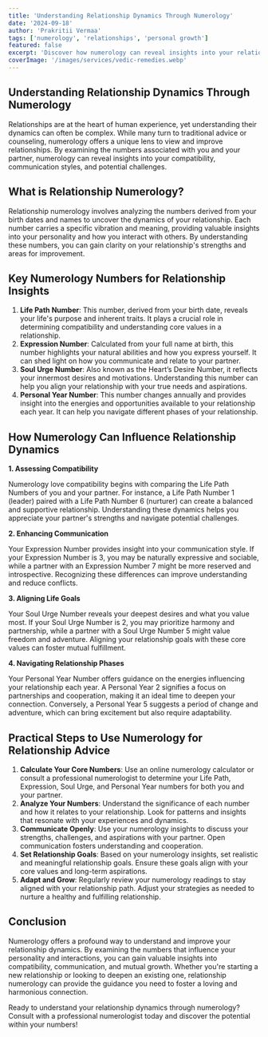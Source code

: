 ---
title: 'Understanding Relationship Dynamics Through Numerology'
date: '2024-09-18'
author: 'Prakritii Vermaa'
tags: ['numerology', 'relationships', 'personal growth']
featured: false
excerpt: 'Discover how numerology can reveal insights into your relationship compatibility, communication styles, and potential challenges.'
coverImage: '/images/services/vedic-remedies.webp'
---

## Understanding Relationship Dynamics Through Numerology

Relationships are at the heart of human experience, yet understanding their dynamics can often be complex. While many turn to traditional advice or counseling, numerology offers a unique lens to view and improve relationships. By examining the numbers associated with you and your partner, numerology can reveal insights into your compatibility, communication styles, and potential challenges.

## What is Relationship Numerology?

Relationship numerology involves analyzing the numbers derived from your birth dates and names to uncover the dynamics of your relationship. Each number carries a specific vibration and meaning, providing valuable insights into your personality and how you interact with others. By understanding these numbers, you can gain clarity on your relationship's strengths and areas for improvement.

## Key Numerology Numbers for Relationship Insights

1. **Life Path Number**: This number, derived from your birth date, reveals your life's purpose and inherent traits. It plays a crucial role in determining compatibility and understanding core values in a relationship.
2. **Expression Number**: Calculated from your full name at birth, this number highlights your natural abilities and how you express yourself. It can shed light on how you communicate and relate to your partner.
3. **Soul Urge Number**: Also known as the Heart’s Desire Number, it reflects your innermost desires and motivations. Understanding this number can help you align your relationship with your true needs and aspirations.
4. **Personal Year Number**: This number changes annually and provides insight into the energies and opportunities available to your relationship each year. It can help you navigate different phases of your relationship.

## How Numerology Can Influence Relationship Dynamics

**1. Assessing Compatibility**

Numerology love compatibility begins with comparing the Life Path Numbers of you and your partner. For instance, a Life Path Number 1 (leader) paired with a Life Path Number 6 (nurturer) can create a balanced and supportive relationship. Understanding these dynamics helps you appreciate your partner's strengths and navigate potential challenges.

**2. Enhancing Communication**

Your Expression Number provides insight into your communication style. If your Expression Number is 3, you may be naturally expressive and sociable, while a partner with an Expression Number 7 might be more reserved and introspective. Recognizing these differences can improve understanding and reduce conflicts.

**3. Aligning Life Goals**

Your Soul Urge Number reveals your deepest desires and what you value most. If your Soul Urge Number is 2, you may prioritize harmony and partnership, while a partner with a Soul Urge Number 5 might value freedom and adventure. Aligning your relationship goals with these core values can foster mutual fulfillment.

**4. Navigating Relationship Phases**

Your Personal Year Number offers guidance on the energies influencing your relationship each year. A Personal Year 2 signifies a focus on partnerships and cooperation, making it an ideal time to deepen your connection. Conversely, a Personal Year 5 suggests a period of change and adventure, which can bring excitement but also require adaptability.

## Practical Steps to Use Numerology for Relationship Advice

1. **Calculate Your Core Numbers**: Use an online numerology calculator or consult a professional numerologist to determine your Life Path, Expression, Soul Urge, and Personal Year numbers for both you and your partner.
2. **Analyze Your Numbers**: Understand the significance of each number and how it relates to your relationship. Look for patterns and insights that resonate with your experiences and dynamics.
3. **Communicate Openly**: Use your numerology insights to discuss your strengths, challenges, and aspirations with your partner. Open communication fosters understanding and cooperation.
4. **Set Relationship Goals**: Based on your numerology insights, set realistic and meaningful relationship goals. Ensure these goals align with your core values and long-term aspirations.
5. **Adapt and Grow**: Regularly review your numerology readings to stay aligned with your relationship path. Adjust your strategies as needed to nurture a healthy and fulfilling relationship.

## Conclusion

Numerology offers a profound way to understand and improve your relationship dynamics. By examining the numbers that influence your personality and interactions, you can gain valuable insights into compatibility, communication, and mutual growth. Whether you're starting a new relationship or looking to deepen an existing one, relationship numerology can provide the guidance you need to foster a loving and harmonious connection.

Ready to understand your relationship dynamics through numerology? Consult with a professional numerologist today and discover the potential within your numbers!
